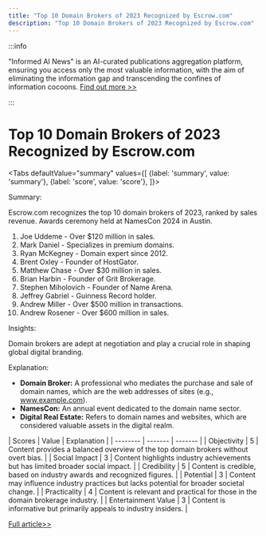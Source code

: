 ```yaml
---
title: "Top 10 Domain Brokers of 2023 Recognized by Escrow.com"
description: "Top 10 Domain Brokers of 2023 Recognized by Escrow.com"
---
```



:::info

"Informed AI News" is an AI-curated publications aggregation platform, ensuring you access only the most valuable information, with the aim of eliminating the information gap and transcending the confines of information cocoons.  [Find out more >>](/docs/guides)

:::

# Top 10 Domain Brokers of 2023 Recognized by Escrow.com


<Tabs
	defaultValue="summary"
	values={[
	{label: 'summary', value: 'summary'},
	{label: 'score', value: 'score'},
]}>
<TabItem value="summary">


Summary:

Escrow.com recognizes the top 10 domain brokers of 2023, ranked by sales revenue. Awards ceremony held at NamesCon 2024 in Austin.

1. Joe Uddeme - Over $120 million in sales.
2. Mark Daniel - Specializes in premium domains.
3. Ryan McKegney - Domain expert since 2012.
4. Brent Oxley - Founder of HostGator.
5. Matthew Chase - Over $30 million in sales.
6. Brian Harbin - Founder of Grit Brokerage.
7. Stephen Miholovich - Founder of Name Arena.
8. Jeffrey Gabriel - Guinness Record holder.
9. Andrew Miller - Over $500 million in transactions.
10. Andrew Rosener - Over $600 million in sales.

Insights:

Domain brokers are adept at negotiation and play a crucial role in shaping global digital branding.

Explanation:

- **Domain Broker:** A professional who mediates the purchase and sale of domain names, which are the web addresses of sites (e.g., www.example.com).
- **NamesCon:** An annual event dedicated to the domain name sector.
- **Digital Real Estate:** Refers to domain names and websites, which are considered valuable assets in the digital realm.
</TabItem>
<TabItem value="score">
	| Scores     | Value   | Explanation |
	| -------- | ------- | ------- |
	| Objectivity  | 5    | Content provides a balanced overview of the top domain brokers without overt bias.    |
	| Social Impact | 3     | Content highlights industry achievements but has limited broader social impact.    |
	| Credibility    | 5    | Content is credible, based on industry awards and recognized figures.    |
	| Potential    | 3    | Content may influence industry practices but lacks potential for broader societal change.    |
	| Practicality    | 4    | Content is relevant and practical for those in the domain brokerage industry.    |
	| Entertainment Value    | 3    | Content is informative but primarily appeals to industry insiders.    |
</TabItem>
</Tabs>

[Full article>>](https://dn.com/en-us/news/detail-1226.html)
